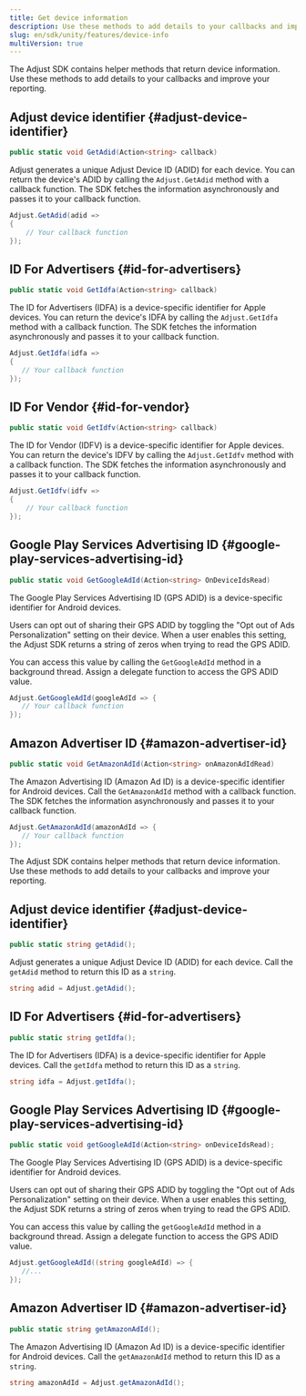 ```yaml
---
title: Get device information
description: Use these methods to add details to your callbacks and improve your reporting.
slug: en/sdk/unity/features/device-info
multiVersion: true
---
```


<SdkVersion version="v5">

The Adjust SDK contains helper methods that return device information. Use these methods to add details to your callbacks and improve your reporting.

## Adjust device identifier {#adjust-device-identifier}

```cs
public static void GetAdid(Action<string> callback)
```

Adjust generates a unique Adjust Device ID (ADID) for each device. You can return the device's ADID by calling the `Adjust.GetAdid` method with a callback function. The SDK fetches the information asynchronously and passes it to your callback function.

```cs
Adjust.GetAdid(adid =>
{
    // Your callback function
});
```

## ID For Advertisers {#id-for-advertisers}

<CodeBlock title="Method signature">

```cs
public static void GetIdfa(Action<string> callback)
```

</CodeBlock>

The ID for Advertisers (IDFA) is a device-specific identifier for Apple devices. You can return the device's IDFA by calling the `Adjust.GetIdfa` method with a callback function. The SDK fetches the information asynchronously and passes it to your callback function.

```cs
Adjust.GetIdfa(idfa =>
{
   // Your callback function
});
```

## ID For Vendor {#id-for-vendor}

<CodeBlock title="Method signature">

```cs
public static void GetIdfv(Action<string> callback)
```

</CodeBlock>

The ID for Vendor (IDFV) is a device-specific identifier for Apple devices. You can return the device's IDFV by calling the `Adjust.GetIdfv` method with a callback function. The SDK fetches the information asynchronously and passes it to your callback function.

```cs
Adjust.GetIdfv(idfv =>
{
    // Your callback function
});
```

## Google Play Services Advertising ID {#google-play-services-advertising-id}

<CodeBlock title="Method signature">

```cs
public static void GetGoogleAdId(Action<string> OnDeviceIdsRead)
```

</CodeBlock>

The Google Play Services Advertising ID (GPS ADID) is a device-specific identifier for Android devices.

Users can opt out of sharing their GPS ADID by toggling the "Opt out of Ads Personalization" setting on their device. When a user enables this setting, the Adjust SDK returns a string of zeros when trying to read the GPS ADID.

You can access this value by calling the `GetGoogleAdId` method in a background thread. Assign a delegate function to access the GPS ADID value.

```cs
Adjust.GetGoogleAdId(googleAdId => {
   // Your callback function
});
```

## Amazon Advertiser ID {#amazon-advertiser-id}

<CodeBlock title="Method signature">

```cs
public static void GetAmazonAdId(Action<string> onAmazonAdIdRead)
```

</CodeBlock>

The Amazon Advertising ID (Amazon Ad ID) is a device-specific identifier for Android devices. Call the `GetAmazonAdId` method with a callback function. The SDK fetches the information asynchronously and passes it to your callback function.

```cs
Adjust.GetAmazonAdId(amazonAdId => {
   // Your callback function
});
```

</SdkVersion>

<SdkVersion version="v4">

The Adjust SDK contains helper methods that return device information. Use these methods to add details to your callbacks and improve your reporting.

## Adjust device identifier {#adjust-device-identifier}

```cs
public static string getAdid();
```

Adjust generates a unique Adjust Device ID (ADID) for each device. Call the `getAdid` method to return this ID as a `string`.

```cs
string adid = Adjust.getAdid();
```

## ID For Advertisers {#id-for-advertisers}

<CodeBlock title="Method signature">

```cs
public static string getIdfa();
```

</CodeBlock>

The ID for Advertisers (IDFA) is a device-specific identifier for Apple devices. Call the `getIdfa` method to return this ID as a `string`.

```cs
string idfa = Adjust.getIdfa();
```

## Google Play Services Advertising ID {#google-play-services-advertising-id}

<CodeBlock title="Method signature">

```cs
public static void getGoogleAdId(Action<string> onDeviceIdsRead);
```

</CodeBlock>

The Google Play Services Advertising ID (GPS ADID) is a device-specific identifier for Android devices.

Users can opt out of sharing their GPS ADID by toggling the "Opt out of Ads Personalization" setting on their device. When a user enables this setting, the Adjust SDK returns a string of zeros when trying to read the GPS ADID.

You can access this value by calling the `getGoogleAdId` method in a background thread. Assign a delegate function to access the GPS ADID value.

```cs
Adjust.getGoogleAdId((string googleAdId) => {
   //...
});
```

## Amazon Advertiser ID {#amazon-advertiser-id}

<CodeBlock title="Method signature">

```cs
public static string getAmazonAdId();
```

</CodeBlock>

The Amazon Advertising ID (Amazon Ad ID) is a device-specific identifier for Android devices. Call the `getAmazonAdId` method to return this ID as a `string`.

```cs
string amazonAdId = Adjust.getAmazonAdId();
```

</SdkVersion>
